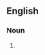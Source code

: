 {{also|shadow plays}}

==English==

===Noun===
{{head|en|noun form}}

# {{plural of|shadowplay|lang=en}}